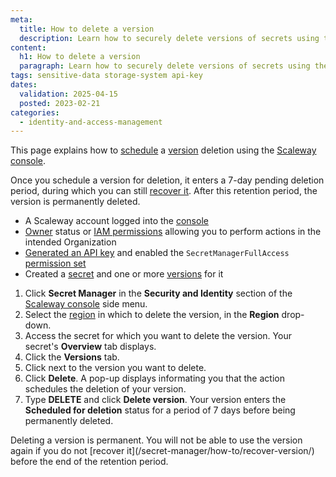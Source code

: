 ```yaml
---
meta:
  title: How to delete a version
  description: Learn how to securely delete versions of secrets using the Scaleway console. Follow these steps to effectively manage your sensitive data.
content:
  h1: How to delete a version
  paragraph: Learn how to securely delete versions of secrets using the Scaleway console. Follow these steps to effectively manage your sensitive data.
tags: sensitive-data storage-system api-key
dates:
  validation: 2025-04-15
  posted: 2023-02-21
categories:
  - identity-and-access-management
---
```


This page explains how to [schedule](/secret-manager/concepts/#scheduled-deletion) a [version](/secret-manager/concepts/#version) deletion using the [Scaleway console](https://console.scaleway.com).

Once you schedule a version for deletion, it enters a 7-day pending deletion period, during which you can still [recover it](/secret-manager/how-to/recover-version/). After this retention period, the version is permanently deleted.

<Macro id="requirements" />

- A Scaleway account logged into the [console](https://console.scaleway.com)
- [Owner](/iam/concepts/#owner) status or [IAM permissions](/iam/concepts/#permission) allowing you to perform actions in the intended Organization
- [Generated an API key](/iam/how-to/create-api-keys/) and enabled the `SecretManagerFullAccess` [permission set](/iam/reference-content/permission-sets/)
- Created a [secret](/secret-manager/how-to/create-secret/) and one or more [versions](/secret-manager/how-to/create-version/) for it

1. Click **Secret Manager** in the **Security and Identity** section of the [Scaleway console](https://console.scaleway.com/) side menu.
2. Select the [region](/secret-manager/concepts/#region) in which to delete the version, in the **Region** drop-down.
3. Access the secret for which you want to delete the version. Your secret's **Overview** tab displays.
4. Click the **Versions** tab.
5. Click <Icon name="more" /> next to the version you want to delete.
6. Click **Delete**. A pop-up displays informating you that the action schedules the deletion of your version.
7. Type **DELETE** and click **Delete version**. Your version enters the **Scheduled for deletion** status for a period of 7 days before being permanently deleted.

<Message type="important">
 Deleting a version is permanent. You will not be able to use the version again if you do not [recover it](/secret-manager/how-to/recover-version/) before the end of the retention period.
</Message>


